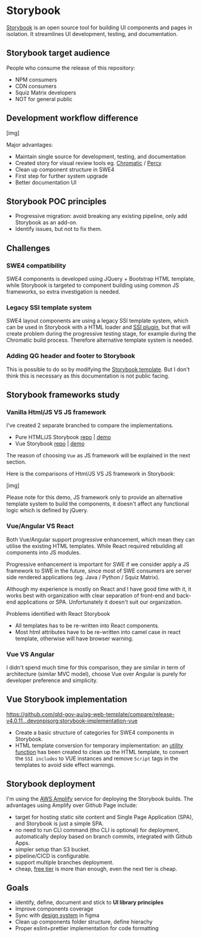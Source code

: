 

<Meta title="POC 1: Storybook" />

# Storybook

[Storybook](https://storybook.js.org/) is an open source tool for building UI components and pages in isolation. It streamlines UI development, testing, and documentation.

## Storybook target audience

People who consume the release of this repository:
- NPM consumers
- CDN consumers
- Squiz Matrix developers
- NOT for general public

## Development workflow difference

[img]

Major advantages:
- Maintain single source for development, testing, and documentation
- Created story for visual review tools eg. [Chromatic](https://www.chromatic.com/) / [Percy](https://percy.io/)
- Clean up component structure in SWE4
- First step for further system upgrade
- Better documentation UI

## Storybook POC principles

- Progressive migration: avoid breaking any existing pipeline, only add Storybook as an add-on.
- Identify issues, but not to fix them.

## Challenges

### SWE4 compatibility

SWE4 components is developed using JQuery + Bootstrap HTML template, while Storybook is targeted to component building using common JS frameworks, so extra investigation is needed.

### Legacy SSI template system

SWE4 layout components are using a legacy SSI template system, which can be used in Storybook with a HTML loader and [SSI plugin](https://github.com/SylRob/webpack-ssi-include-loader), but that will create problem during the progressive testing stage, for example during the Chromatic build process. Therefore alternative template system is needed.

### Adding QG header and footer to Storybook

This is possible to do so by modifying the [Storybook template](https://github.com/devonpisorg/qg-web-template/blob/storybook-implementation-vue/.storybook/previewMainTemplate.ejs). But I don't think this is necessary as this documentation is not public facing.

## Storybook frameworks study

### Vanilla Html/JS VS JS framework

I've created 2 separate branched to compare the implementations.

- Pure HTML/JS Storybook [repo](https://github.com/devonpisorg/qg-web-template/tree/storybook-implemnetation) | [demo]()
- Vue Storybook [repo](https://github.com/devonpisorg/qg-web-template/tree/storybook-implementation-vue) | [demo](https://storybook-implementation-vue.dy0t2hdb9pg0n.amplifyapp.com/)

The reason of choosing `Vue` as JS framework will be explained in the next section.

Here is the comparisons of Html/JS VS JS framework in Storybook:

[img]

Please note for this demo, JS framework only to provide an alternative template system to build the components, it doesn't affect any functional logic which is defined by jQuery.

### Vue/Angular VS React

Both Vue/Angular support progressive enhancement, which mean they can utilise the existing HTML templates. While React required rebuilding all components into JS modules.

Progressive enhancement is important for SWE if we consider apply a JS framework to SWE in the future, since most of SWE consumers are server side rendered applications (eg. Java / Python / Squiz Matrix).

Although my experience is mostly on React and I have good time with it, it works best with organization with clear separation of front-end and back-end applications or SPA. Unfortunately it doesn't suit our organization.

Problems identified with React Storybook
- All templates has to be re-written into React components.
- Most html attributes have to be re-written into camel case in react template, otherwise will have browser warning.

### Vue VS Angular

I didn't spend much time for this comparison, they are similar in term of architecture (similar MVC model), choose Vue over Angular is purely for developer preference and simplicity.

## Vue Storybook implementation

https://github.com/qld-gov-au/qg-web-template/compare/release-v4.0.11...devonpisorg:storybook-implementation-vue

- Create a basic structure of categories for SWE4 components in Storybook.
- HTML template conversion for temporary implementation: an [utility function](https://github.com/devonpisorg/qg-web-template/blob/storybook-implementation-vue/src/stories/utils.js) has been created to clean up the HTML template, to convert the `SSI includes` to VUE instances and remove `Script` tags in the templates to avoid side effect warnings.

## Storybook deployment

I'm using the [AWS Amplify](https://aws.amazon.com/amplify/) service for deploying the Storybook builds.
The advantages using Amplify over Github Page include:

- target for hosting static site content and Single Page Application (SPA), and Storybook is just a simple SPA.
- no need to run CLI command (tho CLI is optional) for deployment, automatically deploy based on branch commits, integrated with Github Apps.
- simpler setup than S3 bucket.
- pipeline/CICD is configurable.
- support multiple branches deployment.
- cheap, [free tier](https://aws.amazon.com/amplify/pricing/?nc=sn&loc=4) is more than enough, even the next tier is cheap.

## Goals

- identify, define, document and stick to **UI library principles**
- Improve components coverage
- Sync with [design system](https://www.figma.com/file/veO6GlWUx6rVmMeo9vPECS/SWE-UI-Kit?node-id=109%3A8315) in figma
- Clean up components folder structure, define hierachy
- Proper eslint+prettier implementation for code formatting
